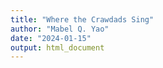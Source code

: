```yaml
---
title: "Where the Crawdads Sing"
author: "Mabel Q. Yao"
date: "2024-01-15"
output: html_document
---
```




